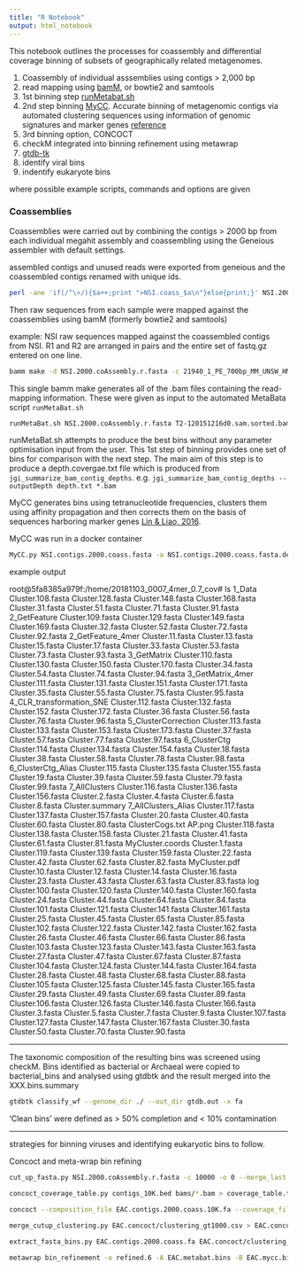 ```yaml
---
title: "R Notebook"
output: html_notebook
---
```


This notebook outlines the processes for coassembly and differential coverage binning of subsets of geographically related metagenomes.

1. Coassembly of individual asssemblies using contigs > 2,000 bp 
2. read mapping using [bamM](http://ecogenomics.github.io/BamM/), or bowtie2 and samtools
3. 1st binning step [runMetabat.sh](https://bitbucket.org/berkeleylab/metabat)
4. 2nd step binning [MyCC](https://sourceforge.net/projects/sb2nhri/files/MyCC/). Accurate binning of metagenomic contigs via automated clustering sequences using information of genomic signatures and marker genes [reference](https://www.nature.com/articles/srep24175)
5. 3rd binning option, CONCOCT
6. checkM integrated into binning refinement using metawrap
7. [gtdb-tk](https://github.com/Ecogenomics/GTDBTk)
8. identify viral bins
9. indentify eukaryote bins

where possible example scripts, commands and options are given

### Coassemblies

Coassemblies were carried out by combining the contigs > 2000 bp from each individual megahit assembly and coassembling using the Geneious assembler with default settings.

assembled contigs and unused reads were exported from geneious and the coassembled contigs renamed with unique ids.

```bash
perl -ane 'if(/^\>/){$a++;print ">NSI.coass_$a\n"}else{print;}' NSI.2000.coAssembly.fasta > NSI.2000.coAssembly.r.fasta
```

Then raw sequences from each sample were mapped against the coassemblies using bamM
(formerly bowtie2 and samtools)

example: NSI raw sequences mapped against the coassembled contigs from NSI. R1 and R2 are arranged in pairs and the entire set of fastq.gz entered on one line.

```bash
bamm make -d NSI.2000.coAssembly.r.fasta -c 21940_1_PE_700bp_MM_UNSW_HMJH2BCXX_TCCTGAGC-TCTCTCCG_L001_R1.fastq.gz 21940_1_PE_700bp_MM_UNSW_HMJH2BCXX_TCCTGAGC-TCTCTCCG_L001_R2.fastq.gz ... 35466_1_PE_480bp_MM_AGRF_H7MYTBCX2_AAGAGGCA-TATCCTCT_L002_R1.fastq.gz 35466_1_PE_480bp_MM_AGRF_H7MYTBCX2_AAGAGGCA-TATCCTCT_L002_R2.fastq.gz -t 12

```

This single bamm make generates all of the .bam files containing the read-mapping information. These were given as input to the automated MetaBata script `runMetaBat.sh`


```bash
runMetaBat.sh NSI.2000.coAssembly.r.fasta T2-120151216d0.sam.sorted.bam T4-40020151208d0.sam.sorted.bam T5-40020151205d0.sam.sorted.bam ....
```

runMetaBat.sh attempts to produce the best bins without any parameter optimisation input from the user. This 1st step of binning provides one set of bins for comparison with the next step. The main aim of this step is to produce a depth.covergae.txt file which is produced from `jgi_summarize_bam_contig_depths`. e.g. `jgi_summarize_bam_contig_depths --outputDepth depth.txt *.bam`


MyCC generates bins using tetranucleotide frequencies, clusters them using affinity propagation and then corrects them on the basis of sequences harboring marker genes [Lin & Liao, 2016](https://www.nature.com/articles/srep24175).

MyCC was run in a docker container 

```bash
MyCC.py NSI.contigs.2000.coass.fasta -a NSI.contigs.2000.coass.fasta.depth.txt -plot
```


example output

root@5fa8385a979f:/home/20181103_0007_4mer_0.7_cov# ls
1_Data                    Cluster.108.fasta  Cluster.128.fasta  Cluster.148.fasta  Cluster.168.fasta  Cluster.31.fasta  Cluster.51.fasta  Cluster.71.fasta  Cluster.91.fasta
2_GetFeature              Cluster.109.fasta  Cluster.129.fasta  Cluster.149.fasta  Cluster.169.fasta  Cluster.32.fasta  Cluster.52.fasta  Cluster.72.fasta  Cluster.92.fasta
2_GetFeature_4mer         Cluster.11.fasta   Cluster.13.fasta   Cluster.15.fasta   Cluster.17.fasta   Cluster.33.fasta  Cluster.53.fasta  Cluster.73.fasta  Cluster.93.fasta
3_GetMatrix               Cluster.110.fasta  Cluster.130.fasta  Cluster.150.fasta  Cluster.170.fasta  Cluster.34.fasta  Cluster.54.fasta  Cluster.74.fasta  Cluster.94.fasta
3_GetMatrix_4mer          Cluster.111.fasta  Cluster.131.fasta  Cluster.151.fasta  Cluster.171.fasta  Cluster.35.fasta  Cluster.55.fasta  Cluster.75.fasta  Cluster.95.fasta
4_CLR_transformation_SNE  Cluster.112.fasta  Cluster.132.fasta  Cluster.152.fasta  Cluster.172.fasta  Cluster.36.fasta  Cluster.56.fasta  Cluster.76.fasta  Cluster.96.fasta
5_ClusterCorrection       Cluster.113.fasta  Cluster.133.fasta  Cluster.153.fasta  Cluster.173.fasta  Cluster.37.fasta  Cluster.57.fasta  Cluster.77.fasta  Cluster.97.fasta
6_ClusterCtg              Cluster.114.fasta  Cluster.134.fasta  Cluster.154.fasta  Cluster.18.fasta   Cluster.38.fasta  Cluster.58.fasta  Cluster.78.fasta  Cluster.98.fasta
6_ClusterCtg_Alias        Cluster.115.fasta  Cluster.135.fasta  Cluster.155.fasta  Cluster.19.fasta   Cluster.39.fasta  Cluster.59.fasta  Cluster.79.fasta  Cluster.99.fasta
7_AllClusters             Cluster.116.fasta  Cluster.136.fasta  Cluster.156.fasta  Cluster.2.fasta    Cluster.4.fasta   Cluster.6.fasta   Cluster.8.fasta   Cluster.summary
7_AllClusters_Alias       Cluster.117.fasta  Cluster.137.fasta  Cluster.157.fasta  Cluster.20.fasta   Cluster.40.fasta  Cluster.60.fasta  Cluster.80.fasta  ClusterCogs.txt
AP.png                    Cluster.118.fasta  Cluster.138.fasta  Cluster.158.fasta  Cluster.21.fasta   Cluster.41.fasta  Cluster.61.fasta  Cluster.81.fasta  MyCluster.coords
Cluster.1.fasta           Cluster.119.fasta  Cluster.139.fasta  Cluster.159.fasta  Cluster.22.fasta   Cluster.42.fasta  Cluster.62.fasta  Cluster.82.fasta  MyCluster.pdf
Cluster.10.fasta          Cluster.12.fasta   Cluster.14.fasta   Cluster.16.fasta   Cluster.23.fasta   Cluster.43.fasta  Cluster.63.fasta  Cluster.83.fasta  log
Cluster.100.fasta         Cluster.120.fasta  Cluster.140.fasta  Cluster.160.fasta  Cluster.24.fasta   Cluster.44.fasta  Cluster.64.fasta  Cluster.84.fasta
Cluster.101.fasta         Cluster.121.fasta  Cluster.141.fasta  Cluster.161.fasta  Cluster.25.fasta   Cluster.45.fasta  Cluster.65.fasta  Cluster.85.fasta
Cluster.102.fasta         Cluster.122.fasta  Cluster.142.fasta  Cluster.162.fasta  Cluster.26.fasta   Cluster.46.fasta  Cluster.66.fasta  Cluster.86.fasta
Cluster.103.fasta         Cluster.123.fasta  Cluster.143.fasta  Cluster.163.fasta  Cluster.27.fasta   Cluster.47.fasta  Cluster.67.fasta  Cluster.87.fasta
Cluster.104.fasta         Cluster.124.fasta  Cluster.144.fasta  Cluster.164.fasta  Cluster.28.fasta   Cluster.48.fasta  Cluster.68.fasta  Cluster.88.fasta
Cluster.105.fasta         Cluster.125.fasta  Cluster.145.fasta  Cluster.165.fasta  Cluster.29.fasta   Cluster.49.fasta  Cluster.69.fasta  Cluster.89.fasta
Cluster.106.fasta         Cluster.126.fasta  Cluster.146.fasta  Cluster.166.fasta  Cluster.3.fasta    Cluster.5.fasta   Cluster.7.fasta   Cluster.9.fasta
Cluster.107.fasta         Cluster.127.fasta  Cluster.147.fasta  Cluster.167.fasta  Cluster.30.fasta   Cluster.50.fasta  Cluster.70.fasta  Cluster.90.fasta

***

The taxonomic composition of the resulting bins was screened using checkM. Bins identified as bacterial or Archaeal were copied to bacterial_bins and analysed using gtdbtk and the result merged into the XXX.bins.summary

```bash
gtdbtk classify_wf --genome_dir ./ --out_dir gtdb.out -x fa
```

'Clean bins' were defined as > 50% completion and < 10% contamination

***

strategies for binning viruses and identifying eukaryotic bins to follow.


Concoct and meta-wrap bin refining 

```bash

cut_up_fasta.py NSI.2000.coAssembly.r.fasta -c 10000 -o 0 --merge_last -b contigs_10K.bed > NSI.2000.coAssembly.r.contigs_10k.fa

concoct_coverage_table.py contigs_10K.bed bams/*.bam > coverage_table.tsv

concoct --composition_file EAC.contigs.2000.coass.10K.fa --coverage_file coverage_table.tsv -b EAC.concoct/ -t 20

merge_cutup_clustering.py EAC.concoct/clustering_gt1000.csv > EAC.concoct/clustering_merged.csv

extract_fasta_bins.py EAC.contigs.2000.coass.fa EAC.concoct/clustering_merged.csv --output_path EAC.concoct/bins

metawrap bin_refinement -o refined.6 -A EAC.metabat.bins -B EAC.mycc.bins -C EAC.concoct/bins/ -m 128 -t 20
```

